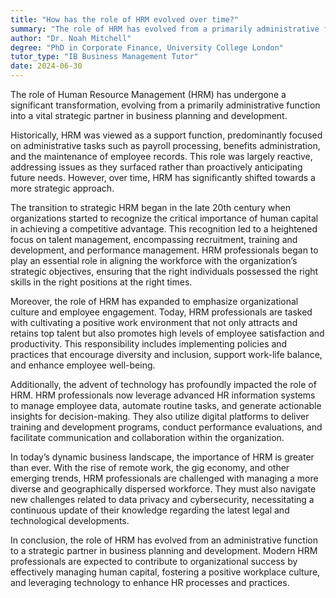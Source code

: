 ```yaml
---
title: "How has the role of HRM evolved over time?"
summary: "The role of HRM has evolved from a primarily administrative function to a strategic partner in business planning and development."
author: "Dr. Noah Mitchell"
degree: "PhD in Corporate Finance, University College London"
tutor_type: "IB Business Management Tutor"
date: 2024-06-30
---
```


The role of Human Resource Management (HRM) has undergone a significant transformation, evolving from a primarily administrative function into a vital strategic partner in business planning and development.

Historically, HRM was viewed as a support function, predominantly focused on administrative tasks such as payroll processing, benefits administration, and the maintenance of employee records. This role was largely reactive, addressing issues as they surfaced rather than proactively anticipating future needs. However, over time, HRM has significantly shifted towards a more strategic approach.

The transition to strategic HRM began in the late 20th century when organizations started to recognize the critical importance of human capital in achieving a competitive advantage. This recognition led to a heightened focus on talent management, encompassing recruitment, training and development, and performance management. HRM professionals began to play an essential role in aligning the workforce with the organization’s strategic objectives, ensuring that the right individuals possessed the right skills in the right positions at the right times.

Moreover, the role of HRM has expanded to emphasize organizational culture and employee engagement. Today, HRM professionals are tasked with cultivating a positive work environment that not only attracts and retains top talent but also promotes high levels of employee satisfaction and productivity. This responsibility includes implementing policies and practices that encourage diversity and inclusion, support work-life balance, and enhance employee well-being.

Additionally, the advent of technology has profoundly impacted the role of HRM. HRM professionals now leverage advanced HR information systems to manage employee data, automate routine tasks, and generate actionable insights for decision-making. They also utilize digital platforms to deliver training and development programs, conduct performance evaluations, and facilitate communication and collaboration within the organization.

In today’s dynamic business landscape, the importance of HRM is greater than ever. With the rise of remote work, the gig economy, and other emerging trends, HRM professionals are challenged with managing a more diverse and geographically dispersed workforce. They must also navigate new challenges related to data privacy and cybersecurity, necessitating a continuous update of their knowledge regarding the latest legal and technological developments.

In conclusion, the role of HRM has evolved from an administrative function to a strategic partner in business planning and development. Modern HRM professionals are expected to contribute to organizational success by effectively managing human capital, fostering a positive workplace culture, and leveraging technology to enhance HR processes and practices.
    